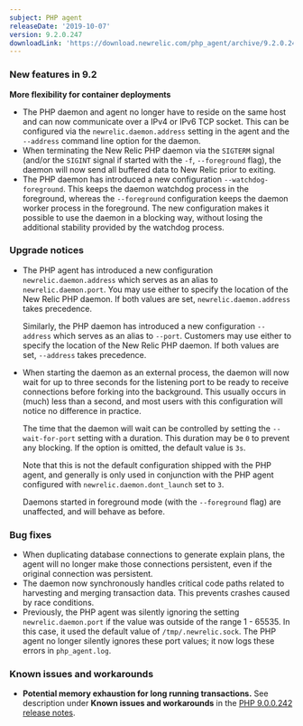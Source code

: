 ```yaml
---
subject: PHP agent
releaseDate: '2019-10-07'
version: 9.2.0.247
downloadLink: 'https://download.newrelic.com/php_agent/archive/9.2.0.247/'
---
```


### New features in 9.2

**More flexibility for container deployments**

* The PHP daemon and agent no longer have to reside on the same host and can now communicate over a IPv4 or IPv6 TCP socket. This can be configured via the `newrelic.daemon.address` setting in the agent and the `--address` command line option for the daemon.
* When terminating the New Relic PHP daemon via the `SIGTERM` signal (and/or the `SIGINT` signal if started with the `-f`, `--foreground` flag), the daemon will now send all buffered data to New Relic prior to exiting.
* The PHP daemon has introduced a new configuration `--watchdog-foreground`. This keeps the daemon watchdog process in the foreground, whereas the `--foreground` configuration keeps the daemon worker process in the foreground. The new configuration makes it possible to use the daemon in a blocking way, without losing the additional stability provided by the watchdog process.

### Upgrade notices

* The PHP agent has introduced a new configuration `newrelic.daemon.address` which serves as an alias to `newrelic.daemon.port`. You may use either to specify the location of the New Relic PHP daemon. If both values are set, `newrelic.daemon.address` takes precedence.

  Similarly, the PHP daemon has introduced a new configuration `--address` which serves as an alias to `--port`. Customers may use either to specify the location of the New Relic PHP daemon. If both values are set, `--address` takes precedence.
* When starting the daemon as an external process, the daemon will now wait for up to three seconds for the listening port to be ready to receive connections before forking into the background. This usually occurs in (much) less than a second, and most users with this configuration will notice no difference in practice.

  The time that the daemon will wait can be controlled by setting the `--wait-for-port` setting with a duration. This duration may be `0` to prevent any blocking. If the option is omitted, the default value is `3s`.

  Note that this is not the default configuration shipped with the PHP agent, and generally is only used in conjunction with the PHP agent configured with `newrelic.daemon.dont_launch` set to `3`.

  Daemons started in foreground mode (with the `--foreground` flag) are unaffected, and will behave as before.

### Bug fixes

* When duplicating database connections to generate explain plans, the agent will no longer make those connections persistent, even if the original connection was persistent.
* The daemon now synchronously handles critical code paths related to harvesting and merging transaction data. This prevents crashes caused by race conditions.
* Previously, the PHP agent was silently ignoring the setting `newrelic.daemon.port` if the value was outside of the range 1 - 65535. In this case, it used the default value of `/tmp/.newrelic.sock`. The PHP agent no longer silently ignores these port values; it now logs these errors in `php_agent.log`.

### Known issues and workarounds

* **Potential memory exhaustion for long running transactions.** See description under **Known issues and workarounds** in the [PHP 9.0.0.242 release notes](https://docs.newrelic.com/docs/release-notes/agent-release-notes/php-release-notes/php-agent-900242).
